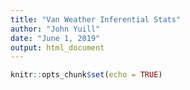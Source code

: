 ```yaml
---
title: "Van Weather Inferential Stats"
author: "John Yuill"
date: "June 1, 2019"
output: html_document
---
```


```r
knitr::opts_chunk$set(echo = TRUE)

```

